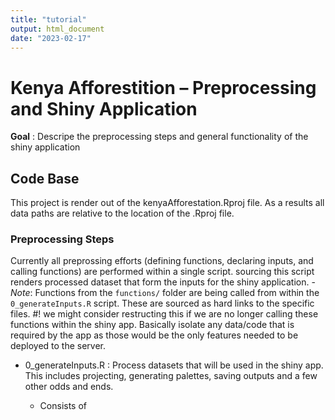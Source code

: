 ```yaml
---
title: "tutorial"
output: html_document
date: "2023-02-17"
---
```


# Kenya Afforestition -- Preprocessing and Shiny Application 

**Goal** : Descripe the preprocessing steps and general functionality of the shiny application 


## Code Base 

This project is render out of the kenyaAfforestation.Rproj file. As a results all data paths are relative to the location of the .Rproj file. 

### Preprocessing Steps 

Currently all preprossing efforts (defining functions, declaring inputs, and calling functions) are performed within a single script. sourcing this script renders processed dataset that form the inputs for the shiny application. 
- *Note*: Functions from the `functions/` folder are being called from within the `0_generateInputs.R` script. These are sourced as hard links to the specific files.
#! we might consider restructing this if we are no longer calling these functions within the shiny app. Basically isolate any data/code that is required by the app as those would be the only features needed to be deployed to the server. 

- 0_generateInputs.R : Process datasets that will be used in the shiny app. This includes projecting, generating palettes, saving outputs and a few other odds and ends. 

  - Consists of 